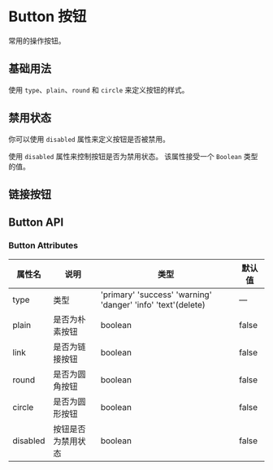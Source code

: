 # Button 按钮


常用的操作按钮。

## 基础用法
使用 `type`、`plain`、`round` 和 `circle` 来定义按钮的样式。

<CodeBlock name="ButtonBasic">
  <ButtonBasic />
</CodeBlock>

## 禁用状态

你可以使用 `disabled` 属性来定义按钮是否被禁用。

使用 `disabled` 属性来控制按钮是否为禁用状态。 该属性接受一个 `Boolean` 类型的值。

<CodeBlock name="ButtonDisabled">
  <ButtonDisabled />
</CodeBlock>

## 链接按钮

<CodeBlock name="ButtonLink">
  <ButtonLink />
</CodeBlock>

## Button API

### Button Attributes

| 属性名   | 说明               | 类型                                                         | 默认值 |
| -------- | ------------------ | ------------------------------------------------------------ | ------ |
| type     | 类型               | 'primary' 'success' 'warning' 'danger' 'info' 'text'(delete) | —      |
| plain    | 是否为朴素按钮     | boolean                                                      | false  |
| link     | 是否为链接按钮     | boolean                                                      | false  |
| round    | 是否为圆角按钮     | boolean                                                      | false  |
| circle   | 是否为圆形按钮     | boolean                                                      | false  |
| disabled | 按钮是否为禁用状态 | boolean                                                      | false  |